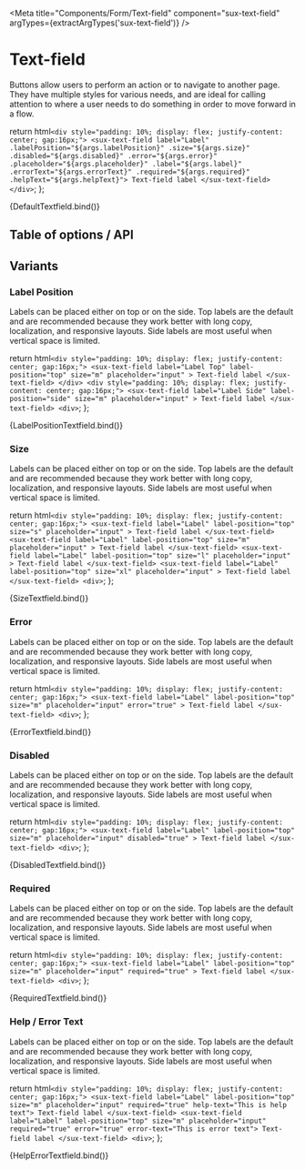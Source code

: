 
<Meta title="Components/Form/Text-field" component="sux-text-field" argTypes={extractArgTypes('sux-text-field')} />

# Text-field

Buttons allow users to perform an action or to navigate to another page. They have multiple styles for various needs, and are ideal for calling attention to where a user needs to do something in order to move forward in a flow.

  return html`
    <div style="padding: 10%; display: flex; justify-content: center; gap:16px;">
      <sux-text-field label="Label" .labelPosition="${args.labelPosition}" .size="${args.size}" .disabled="${args.disabled}" .error="${args.error}" .placeholder="${args.placeholder}" .label="${args.label}" .errorText="${args.errorText}" .required="${args.required}" .helpText="${args.helpText}"> Text-field label </sux-text-field>
    </div>
  `;
};

<Canvas>
  <Story name="Playground">{DefaultTextfield.bind()}</Story>
</Canvas>

## Table of options / API

<ArgsTable of="sux-text-field" />

## Variants

### Label Position

Labels can be placed either on top or on the side. Top labels are the default and are recommended because they work better with long copy, localization, and responsive layouts. Side labels are most useful when vertical space is limited.

  return html`
    <div style="padding: 10%; display: flex; justify-content: center; gap:16px;">
      <sux-text-field label="Label Top" label-position="top" size="m" placeholder="input" > Text-field label </sux-text-field>
    </div>
    <div style="padding: 10%; display: flex; justify-content: center; gap:16px;">
      <sux-text-field label="Label Side" label-position="side" size="m" placeholder="input" > Text-field label </sux-text-field>
    <div>
  `;
};

<Canvas>
  <Story name="Label Position">{LabelPositionTextfield.bind()}</Story>
</Canvas>

### Size

Labels can be placed either on top or on the side. Top labels are the default and are recommended because they work better with long copy, localization, and responsive layouts. Side labels are most useful when vertical space is limited.

  return html`
    <div style="padding: 10%; display: flex; justify-content: center; gap:16px;">
      <sux-text-field label="Label" label-position="top" size="s" placeholder="input" > Text-field label </sux-text-field>
      <sux-text-field label="Label" label-position="top" size="m" placeholder="input" > Text-field label </sux-text-field>
      <sux-text-field label="Label" label-position="top" size="l" placeholder="input" > Text-field label </sux-text-field>
      <sux-text-field label="Label" label-position="top" size="xl" placeholder="input" > Text-field label </sux-text-field>
    <div>
  `;
};

<Canvas>
  <Story name="Size">{SizeTextfield.bind()}</Story>
</Canvas>

### Error

Labels can be placed either on top or on the side. Top labels are the default and are recommended because they work better with long copy, localization, and responsive layouts. Side labels are most useful when vertical space is limited.

  return html`
    <div style="padding: 10%; display: flex; justify-content: center; gap:16px;">
      <sux-text-field label="Label" label-position="top" size="m" placeholder="input" error="true" > Text-field label </sux-text-field>
    <div>
  `;
};

<Canvas>
  <Story name="Error">{ErrorTextfield.bind()}</Story>
</Canvas>

### Disabled

Labels can be placed either on top or on the side. Top labels are the default and are recommended because they work better with long copy, localization, and responsive layouts. Side labels are most useful when vertical space is limited.

  return html`
    <div style="padding: 10%; display: flex; justify-content: center; gap:16px;">
      <sux-text-field label="Label" label-position="top" size="m" placeholder="input" disabled="true" > Text-field label </sux-text-field>
    <div>
  `;
};

<Canvas>
  <Story name="Disabled">{DisabledTextfield.bind()}</Story>
</Canvas>

### Required

Labels can be placed either on top or on the side. Top labels are the default and are recommended because they work better with long copy, localization, and responsive layouts. Side labels are most useful when vertical space is limited.

  return html`
    <div style="padding: 10%; display: flex; justify-content: center; gap:16px;">
      <sux-text-field label="Label" label-position="top" size="m" placeholder="input" required="true" > Text-field label </sux-text-field>
    <div>
  `;
};

<Canvas>
  <Story name="Required">{RequiredTextfield.bind()}</Story>
</Canvas>

### Help / Error Text

Labels can be placed either on top or on the side. Top labels are the default and are recommended because they work better with long copy, localization, and responsive layouts. Side labels are most useful when vertical space is limited.

  return html`
    <div style="padding: 10%; display: flex; justify-content: center; gap:16px;">
      <sux-text-field label="Label" label-position="top" size="m" placeholder="input" required="true" help-text="This is help text"> Text-field label </sux-text-field>
      <sux-text-field label="Label" label-position="top" size="m" placeholder="input" required="true" error="true" error-text="This is error text"> Text-field label </sux-text-field>
    <div>
  `;
};

<Canvas>
  <Story name="HelpError">{HelpErrorTextfield.bind()}</Story>
</Canvas>
